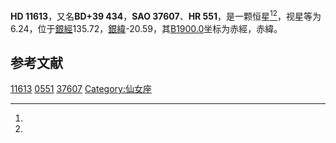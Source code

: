{{Starbox begin
| name = HD 11613
}}
{{Starbox observe
| epoch = [[J2000.0|J2000.0]]
| constell = {{星座名待查}}<ref name=SIMBAD>{{cite web
 | url=http://simbad.u-strasbg.fr/simbad/sim-id?Ident=HR+551
 | title=Pulsating variable Star
 | publisher=Centre de Données astronomiques de Strasbourg
 | work=SIMBAD
 | accessdate=2012-07-13
 | archive-date=2018-09-27
 | archive-url=https://web.archive.org/web/20180927010624/http://simbad.u-strasbg.fr/simbad/sim-id?Ident=HR+551
 | dead-url=no
 }}</ref><ref name=DATA>{{cite web
 | url=http://vizier.u-strasbg.fr/viz-bin/VizieR-5?-out.add=.&-source=5050&-corr=PK=HR&-out.max=9999&HR=551
 | title=VizieR Detailed Page
 | accessdate=2012-07-13
 | archive-date=2016-03-04
 | archive-url=https://web.archive.org/web/20160304231537/http://vizier.u-strasbg.fr/viz-bin/VizieR-5?-out.add=.&-source=5050&-corr=PK=HR&-out.max=9999&HR=551
 | dead-url=no
 }}</ref>
| 星官 = 
| ra = {{RA|1|54|53.8}}<ref name=SIMBAD /><ref name=DATA />
| dec = {{DEC|+40|42|7}}<ref name=SIMBAD /><ref name=DATA />
| appmag_v = 6.24<ref name=SIMBAD /><ref name=DATA />
}}
{{Starbox character
| class = K2<ref name=SIMBAD /><ref name=DATA />
| b-v = 1.25<ref name=SIMBAD /><ref name=DATA />
| u-b = <ref name=SIMBAD /><ref name=DATA />
| r-i = <ref name=SIMBAD /><ref name=DATA />
| variable = 
}}
{{Starbox astrometry
| radial_v = 
| prop_mo_ra = 32
| parallax = 
| p_error = 
}}
{{Starbox catalog
| names =BD+39 434，[[SAO星表|SAO]] 37607，[[HD星表|HD]] 11613，[[HR星表|HR]] 551}}
{{Starbox reference |Simbad=HR+551}}
{{Starbox end}}

'''HD 11613'''，又名'''BD+39 434'''，'''SAO 37607'''、'''HR 551'''，是一颗恒星<ref name=SIMBAD /><ref name=DATA />，视星等为6.24，位于[[銀道座標系|銀經]]135.72，[[銀道座標系|銀緯]]-20.59，其[[B1900.0|B1900.0]]坐标为赤經{{RA|1|48|52.5}}，赤緯{{DEC|+40|-20.59|44}}。

== 参考文献 ==
{{reflist}}

{{star-stub}}

[[Category:HD和HDE天體|11613]]
[[Category:HR天體|0551]]
[[Category:SAO天體|37607]]
[[Category:仙女座|Category:仙女座]]